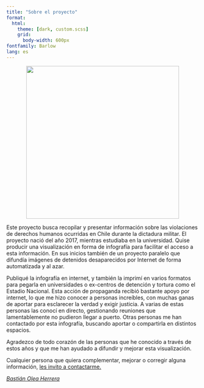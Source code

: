 ```yaml
---
title: "Sobre el proyecto"
format: 
  html:
    theme: [dark, custom.scss]
    grid:
      body-width: 600px
fontfamily: Barlow
lang: es
---
```


:::{style="text-align:center; margin:auto;"}
![](donde_estan.jpg){style="height:400px;"}
:::


Este proyecto busca recopilar y presentar información sobre las violaciones de derechos humanos ocurridas en Chile durante la dictadura militar. El proyecto nació del año 2017, mientras estudiaba en la universidad. Quise producir una visualización en forma de infografía para facilitar el acceso a esta información. En sus inicios también de un proyecto paralelo que difundía imágenes de detenidos desaparecidos por Internet de forma automatizada y al azar.

Publiqué la infografía en internet, y también la imprimí en varios formatos para pegarla en universidades o ex-centros de detención y tortura como el Estadio Nacional. Esta acción de propaganda recibió bastante apoyo por internet, lo que me hizo conocer a personas increíbles, con muchas ganas de aportar para esclarecer la verdad y exigir justicia. A varias de estas personas las conocí en directo, gestionando reuniones que lamentablemente no pudieron llegar a puerto. Otras personas me han contactado por esta infografía, buscando aportar o compartirla en distintos espacios. 

Agradezco de todo corazón de las personas que he conocido a través de estos años y que me han ayudado a difundir y mejorar esta visualización.

Cualquier persona que quiera complementar, mejorar o corregir alguna información, [les invito a contactarme.](https://bastianolea.rbind.io/contact/)

_[Bastián Olea Herrera](https://bastianolea.rbind.io)_